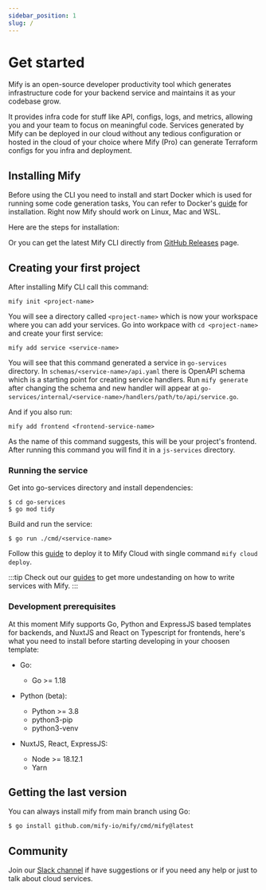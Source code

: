 ```yaml
---
sidebar_position: 1
slug: /
---
```



# Get started

Mify is an open-source developer productivity tool which generates
infrastructure code for your backend service and maintains it as your codebase grow.

It provides infra code for stuff like API, configs, logs, and metrics, allowing
you and your team to focus on meaningful code. Services generated by Mify can
be deployed in our cloud without any tedious configuration or hosted in the
cloud of your choice where Mify (Pro) can generate Terraform configs for you
infra and deployment.

## Installing Mify

Before using the CLI you need to install and start Docker which is used for running
some code generation tasks, You can refer to Docker's
[guide](https://docs.docker.com/get-docker/) for installation.
Right now Mify should work on Linux, Mac and WSL.

Here are the steps for installation:

<InstallGuide/>

Or you can get the latest Mify CLI directly from [GitHub Releases](https://github.com/mify-io/mify/releases) page.

## Creating your first project

After installing Mify CLI call this command:
```
mify init <project-name>
```

You will see a directory called `<project-name>` which is now your workspace where you can add your services.
Go into workpace with `cd <project-name>` and create your first service:
```
mify add service <service-name>
```
You will see that this command generated a service in `go-services` directory.
In `schemas/<service-name>/api.yaml` there is OpenAPI schema which is a starting point
for creating service handlers. Run `mify generate` after changing the schema and
new handler will appear at `go-services/internal/<service-name>/handlers/path/to/api/service.go`.

And if you also run:
```
mify add frontend <frontend-service-name>
```
As the name of this command suggests, this will be your project's frontend.
After running this command you will find it in a `js-services` directory.

### Running the service

Get into go-services directory and install dependencies:

```
$ cd go-services
$ go mod tidy
```

Build and run the service:

```
$ go run ./cmd/<service-name>
```

Follow this [guide](/docs/cloud/overview)  to deploy it to Mify Cloud with single command `mify cloud deploy`.


:::tip
Check out our [guides](/docs/guides/overview) to get more undestanding on how to
write services with Mify.
:::


### Development prerequisites

At this moment Mify supports Go, Python and ExpressJS based templates for
backends, and NuxtJS and React on Typescript for frontends, here's what you
need to install before starting developing in your choosen template:

- Go:
  - Go >= 1.18

- Python (beta):
  - Python >= 3.8
  - python3-pip
  - python3-venv

- NuxtJS, React, ExpressJS:
  - Node >= 18.12.1
  - Yarn

## Getting the last version

You can always install mify from main branch using Go:
```sh
$ go install github.com/mify-io/mify/cmd/mify@latest
```
## Community

Join our [Slack
channel](https://join.slack.com/t/mifyio/shared_invite/zt-1llnbiio6-lG45E696QOEVzHb0__Qqxw)
if have suggestions or if you need any help or just to talk about cloud services.

